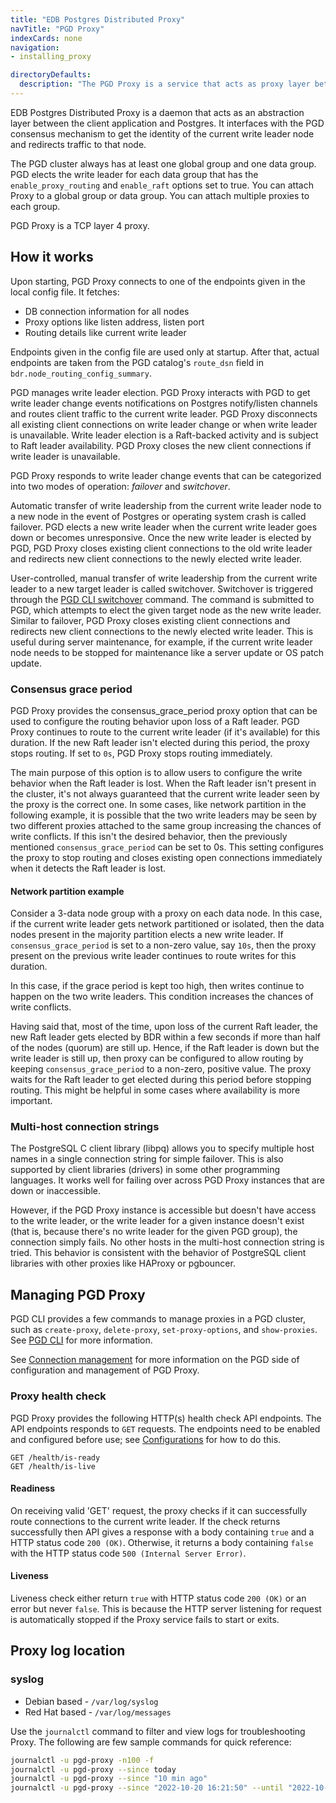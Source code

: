 ```yaml
---
title: "EDB Postgres Distributed Proxy"
navTitle: "PGD Proxy"
indexCards: none
navigation:
- installing_proxy

directoryDefaults:
  description: "The PGD Proxy is a service that acts as proxy layer between the client application and Postgres for your EDB Postgres Distributed cluster"
---
```


EDB Postgres Distributed Proxy is a daemon that acts as an abstraction layer between the client application and Postgres. It interfaces with the PGD consensus mechanism to get the identity of the current write leader node and redirects traffic to that node.

The PGD cluster always has at least one global group and one data group. PGD elects the write leader for each data group that has the `enable_proxy_routing` and `enable_raft` options set to true. You can attach Proxy to a global group or data group. You can attach multiple proxies to each group.

PGD Proxy is a TCP layer 4 proxy.

## How it works

Upon starting, PGD Proxy connects to one of the endpoints given in the local config file. It fetches:

-  DB connection information for all nodes
-  Proxy options like listen address, listen port
-  Routing details like current write leader

Endpoints given in the config file are used only at startup. After that, actual endpoints are taken from the PGD catalog's `route_dsn` field in `bdr.node_routing_config_summary`.


PGD manages write leader election. PGD Proxy interacts with PGD to get write leader change events notifications on Postgres notify/listen channels and routes client traffic to the current write leader. PGD Proxy disconnects all existing client connections on write leader change or when write leader is unavailable. Write leader election is a Raft-backed activity and is subject to Raft leader availability. PGD Proxy closes the new client connections if write leader is unavailable.

PGD Proxy responds to write leader change events that can be categorized into two modes of operation: *failover* and *switchover*.

Automatic transfer of write leadership from the current write leader node to a new node in the event of Postgres or operating system crash is called failover. PGD elects a new write leader when the current write leader goes down or becomes unresponsive. Once the new write leader is elected by PGD, PGD Proxy closes existing client connections to the old write leader and redirects new client connections to the newly elected write leader.

User-controlled, manual transfer of write leadership from the current write leader to a new target leader is called switchover. Switchover is triggered through the [PGD CLI switchover](../cli/command_ref/pgd_switchover) command. The command is submitted to PGD, which attempts to elect the given target node as the new write leader. Similar to failover, PGD Proxy closes existing client connections and redirects new client connections to the newly elected write leader. This is useful during server maintenance, for example, if the current write leader node needs to be stopped for maintenance like a server update or OS patch update.

### Consensus grace period

PGD Proxy provides the consensus_grace_period proxy option that can be used to configure the routing behavior upon loss of a Raft leader. PGD Proxy continues to route to the current write leader (if it's available) for this duration. If the new Raft leader isn't elected during this period, the proxy stops routing. If set to `0s`, PGD Proxy stops routing immediately.

The main purpose of this option is to allow users to configure the write behavior when the Raft leader is lost. When the Raft leader isn't present in the cluster, it's not always guaranteed that the current write leader seen by the proxy is the correct one. In some cases, like network partition in the following example, it is possible that the two write leaders may be seen by two different proxies attached to the same group increasing the chances of write conflicts. If this isn't the desired behavior, then the previously mentioned `consensus_grace_period` can be set to 0s. This setting configures the proxy to stop routing and closes existing open connections immediately when it detects the Raft leader is lost.


#### Network partition example

Consider a 3-data node group with a proxy on each data node. In this case, if the current write leader gets network partitioned or isolated, then the data nodes present in the majority partition elects a new write leader. If `consensus_grace_period` is set to a non-zero value, say `10s`, then the proxy present on the previous write leader continues to route writes for this duration.

In this case, if the grace period is kept too high, then writes continue to happen on the two write leaders. This condition increases the chances of write conflicts.

Having said that, most of the time, upon loss of the current Raft leader, the new Raft leader gets elected by BDR within a few seconds if more than half of the nodes (quorum) are still up. Hence, if the Raft leader is down but the write leader is still up, then proxy can be configured to allow routing by keeping `consensus_grace_period` to a non-zero, positive value. The proxy waits for the Raft leader to get elected during this period before stopping routing. This might be helpful in some cases where availability is more important.

### Multi-host connection strings

The PostgreSQL C client library (libpq) allows you to specify multiple host names in a single connection string for simple failover. This is also supported by client libraries (drivers) in some other programming languages. It works well for failing over across PGD Proxy instances that are down or inaccessible. 

However, if the PGD Proxy instance is accessible but doesn't have access to the write leader, or the write leader for a given instance doesn't exist (that is, because there's no write leader for the given PGD group), the connection simply fails. No other hosts in the multi-host connection string is tried. This behavior is consistent with the behavior of PostgreSQL client libraries with other proxies like HAProxy or pgbouncer.

## Managing PGD Proxy

PGD CLI provides a few commands to manage proxies in a PGD cluster, such as `create-proxy`, `delete-proxy`, `set-proxy-options`, and `show-proxies`. See [PGD CLI](../cli/command_ref) for more information.

See [Connection management](../routing) for more information on the PGD side of configuration and management of PGD Proxy.

### Proxy health check

PGD Proxy provides the following HTTP(s) health check API endpoints. The API endpoints responds to `GET` requests. The endpoints need to be enabled and configured before use; see [Configurations](installing_proxy#configuring-health-check) for how to do this.


```
GET /health/is-ready
GET /health/is-live
```

#### Readiness

On receiving valid 'GET' request, the proxy checks if it can successfully route connections to the current write leader. If the check returns successfully then API gives a response with a body containing `true` and a HTTP status code `200 (OK)`. Otherwise, it returns a body containing `false` with the HTTP status code `500 (Internal Server Error)`.


#### Liveness

Liveness check either return `true` with HTTP status code `200 (OK)` or an error but never `false`. This is because the HTTP server listening for request is automatically stopped if the Proxy service fails to start or exits.

## Proxy log location

### syslog

- Debian based - `/var/log/syslog`
- Red Hat based - `/var/log/messages`

Use the `journalctl` command to filter and view logs for troubleshooting Proxy. The following are few sample commands for quick reference:

```sh
journalctl -u pgd-proxy -n100 -f
journalctl -u pgd-proxy --since today
journalctl -u pgd-proxy --since "10 min ago"
journalctl -u pgd-proxy --since "2022-10-20 16:21:50" --until "2022-10-20 16:21:55"
```
